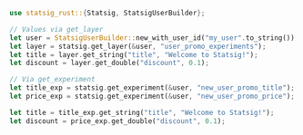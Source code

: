 ```rust
use statsig_rust::{Statsig, StatsigUserBuilder};

// Values via get_layer
let user = StatsigUserBuilder::new_with_user_id("my_user".to_string()).build();
let layer = statsig.get_layer(&user, "user_promo_experiments");
let title = layer.get_string("title", "Welcome to Statsig!");
let discount = layer.get_double("discount", 0.1);

// Via get_experiment
let title_exp = statsig.get_experiment(&user, "new_user_promo_title");
let price_exp = statsig.get_experiment(&user, "new_user_promo_price");

let title = title_exp.get_string("title", "Welcome to Statsig!");
let discount = price_exp.get_double("discount", 0.1);
```
